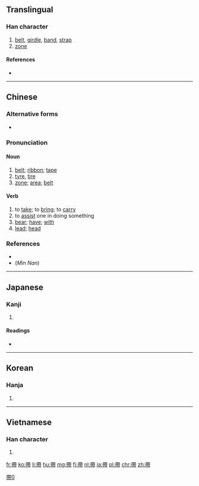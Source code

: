 {{also|带|帯}}
==Translingual==

===Han character===
{{Han char|rn=50|rad=巾|as=08|sn=11|four=44227|canj=KPBLB}}

# [[belt]], [[girdle]], [[band]], [[strap]]
# [[zone]]

====References====
* {{Han ref|kx=0333.060|dkj=08950|dj=0639.080|hdz=10742.120|uh=5E36|ud=24118|bh=B161|bd=45409}}

----

==Chinese==
{{zh-forms|s=带}}

===Alternative forms===
* {{zh-l|帯}}

===Pronunciation===
{{zh-pron
|m=dài
|c=daai3
|h=pfs=tai
|mn=tòa/tài
|mn_note=tòa - vernacular, tài - literary
|w=
|mc=y
|oc=y
|ma=zh-dài.ogg
|cat=n,v
}}

====Noun====
{{zh-noun|t}}

# [[belt]]; [[ribbon]]; [[tape]]
# [[tyre]], [[tire]]
# [[zone]]; [[area]]; [[belt]]

====Verb====
{{zh-verb|t}}

# to [[take]]; to [[bring]]; to [[carry]]
# to [[assist]] one in doing something
# [[bear]]; [[have]]; [[with]]
# [[lead]]; [[head]]

===References===
* {{R:twedu|A01176}}
* (''Min Nan'') {{thcwd|7201}}

{{zh-cat|Beginning}}

----

==Japanese==
{{ja-forms|[[帯]]|[[带]]|[[帶]]}}
===Kanji===
{{ja-kanji|grade=|rs=巾08|style=ky|shin=帯}}

# {{defn|lang=ja|sort=巾08}}

====Readings====
* {{ja-readings|goon=[[たい]] (tai)|kanon=[[たい]] (tai)|kun=[[おび]] (obi), [[おびる]] (obiru), [[めぐる]] (meguru)}}

----

==Korean==

===Hanja===
{{ko-hanja|hangeul=대|rv=dae|mr=tae}}

# {{defn|lang=ko|sort=巾08}}

----

==Vietnamese==

===Han character===
{{vi-hantu|[[đái]], [[đai]], [[đới]], [[đáy]]|rs=巾08}}

# {{defn|lang=vi|sort=巾08}}

[[Category:CJKV characters simplified differently in Japan and China|帶0]]

[[fr:帶]]
[[ko:帶]]
[[li:帶]]
[[hu:帶]]
[[mg:帶]]
[[fj:帶]]
[[nl:帶]]
[[ja:帶]]
[[pl:帶]]
[[chr:帶]]
[[zh:帶]]